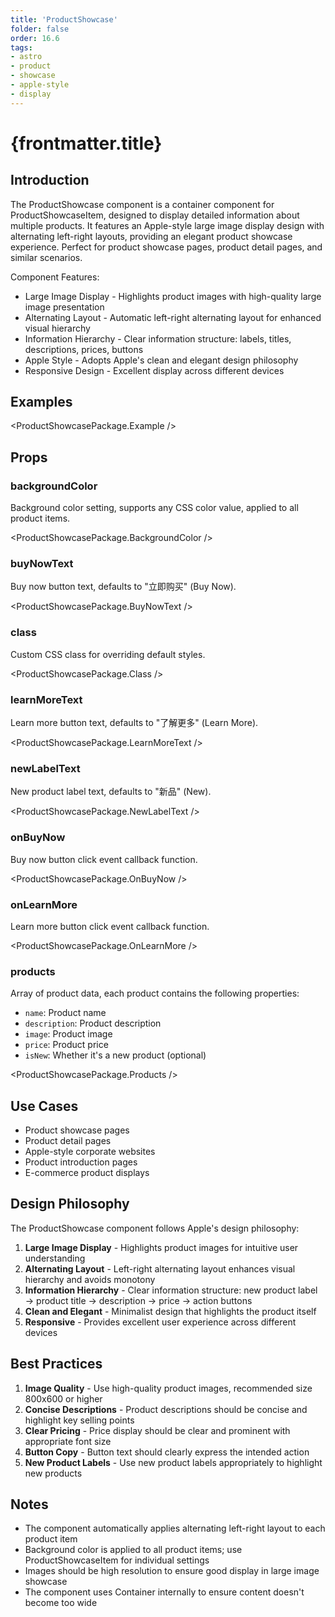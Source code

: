 ```yaml
---
title: 'ProductShowcase'
folder: false
order: 16.6
tags:
- astro
- product
- showcase
- apple-style
- display
---
```



# {frontmatter.title}

## Introduction

The ProductShowcase component is a container component for ProductShowcaseItem, designed to display detailed information about multiple products. It features an Apple-style large image display design with alternating left-right layouts, providing an elegant product showcase experience. Perfect for product showcase pages, product detail pages, and similar scenarios.

Component Features:

- Large Image Display - Highlights product images with high-quality large image presentation
- Alternating Layout - Automatic left-right alternating layout for enhanced visual hierarchy
- Information Hierarchy - Clear information structure: labels, titles, descriptions, prices, buttons
- Apple Style - Adopts Apple's clean and elegant design philosophy
- Responsive Design - Excellent display across different devices

## Examples

<ProductShowcasePackage.Example />

## Props

### backgroundColor

Background color setting, supports any CSS color value, applied to all product items.

<ProductShowcasePackage.BackgroundColor />

### buyNowText

Buy now button text, defaults to "立即购买" (Buy Now).

<ProductShowcasePackage.BuyNowText />

### class

Custom CSS class for overriding default styles.

<ProductShowcasePackage.Class />

### learnMoreText

Learn more button text, defaults to "了解更多" (Learn More).

<ProductShowcasePackage.LearnMoreText />

### newLabelText

New product label text, defaults to "新品" (New).

<ProductShowcasePackage.NewLabelText />

### onBuyNow

Buy now button click event callback function.

<ProductShowcasePackage.OnBuyNow />

### onLearnMore

Learn more button click event callback function.

<ProductShowcasePackage.OnLearnMore />

### products

Array of product data, each product contains the following properties:

- `name`: Product name
- `description`: Product description
- `image`: Product image
- `price`: Product price
- `isNew`: Whether it's a new product (optional)

<ProductShowcasePackage.Products />

## Use Cases

- Product showcase pages
- Product detail pages
- Apple-style corporate websites
- Product introduction pages
- E-commerce product displays

## Design Philosophy

The ProductShowcase component follows Apple's design philosophy:

1. **Large Image Display** - Highlights product images for intuitive user understanding
2. **Alternating Layout** - Left-right alternating layout enhances visual hierarchy and avoids monotony
3. **Information Hierarchy** - Clear information structure: new product label → product title → description → price → action buttons
4. **Clean and Elegant** - Minimalist design that highlights the product itself
5. **Responsive** - Provides excellent user experience across different devices

## Best Practices

1. **Image Quality** - Use high-quality product images, recommended size 800x600 or higher
2. **Concise Descriptions** - Product descriptions should be concise and highlight key selling points
3. **Clear Pricing** - Price display should be clear and prominent with appropriate font size
4. **Button Copy** - Button text should clearly express the intended action
5. **New Product Labels** - Use new product labels appropriately to highlight new products

## Notes

- The component automatically applies alternating left-right layout to each product item
- Background color is applied to all product items; use ProductShowcaseItem for individual settings
- Images should be high resolution to ensure good display in large image showcase
- The component uses Container internally to ensure content doesn't become too wide
